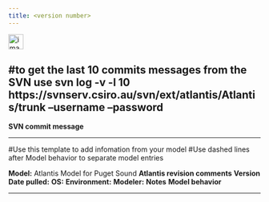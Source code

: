 ```yaml
---
title: <version number>
---
```


<img width="30" alt="image" src="https://user-images.githubusercontent.com/11339490/272713181-58a7442b-f4df-4987-9afe-cb4702236a8f.jpg">

#to get the last 10 commits messages from the SVN use svn log -v  -l 10 https://svnserv.csiro.au/svn/ext/atlantis/Atlantis/trunk --username <XX> --password <XX>
--------------------------------------------------------------------------------

**SVN commit message** 

--------------------------------------------------------------------------------

#Use this template to add infomation from your model
#Use dashed lines after Model behavior to separate model entries

**Model:** Atlantis Model for Puget Sound
**Atlantis revision comments**
**Version <version number>**
**Date pulled:** <date>
**OS:** <Operating system ran>
**Environment:** <Windows/Linux/Mac>
**Modeler:** <name>
**Notes**
**Model behavior**

--------------------------------------------------------------------------------

